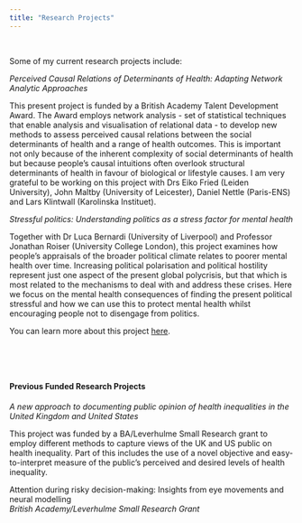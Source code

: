 ```yaml
---
title: "Research Projects"
---
```

<p>&nbsp;</p>

Some of my current research projects include:

*Perceived Causal Relations of Determinants of Health: Adapting Network Analytic Approaches* 

This present project is funded by a British Academy Talent Development Award. The Award employs network analysis - set of statistical techniques that enable analysis and visualisation of relational data - to develop new methods to assess perceived causal relations between the social determinants of health and a range of health outcomes. This is important not only because of the inherent complexity of social determinants of health but because people's causal intuitions often overlook structural determinants of health in favour of biological or lifestyle causes. I am very grateful to be working on this project with Drs Eiko Fried (Leiden University), John Maltby (University of Leicester), Daniel Nettle (Paris-ENS) and Lars Klintwall (Karolinska Instituet).

*Stressful politics: Understanding politics as a stress factor for mental health* 

Together with Dr Luca Bernardi (University of Liverpool) and Professor Jonathan Roiser (University College London), this project examines how people's appraisals of the broader political climate relates to poorer mental health over time. Increasing political polarisation and political hostility represent just one aspect of the present global polycrisis, but that which is most related to the mechanisms to deal with and address these crises. Here we focus on the mental health consequences of finding the present political stressful and how we can use this to protect mental health whilst encouraging people not to disengage from politics.

You can learn more about this project [here](https://www.youtube.com/watch?v=Dh3tq7yYeVE). 

<p>&nbsp;</p>
<p>&nbsp;</p>

#### Previous Funded Research Projects

*A new approach to documenting public opinion of health inequalities in the United Kingdom and United States* 

This project was funded by a BA/Leverhulme Small Research grant to employ different methods to capture views of the UK and US public on health inequality. Part of this includes the use of a novel objective and easy-to-interpret measure of the public's perceived and desired levels of health inequality. 

Attention during risky decision-making: Insights from eye movements and neural modelling  
_British Academy/Leverhulme Small Research Grant_